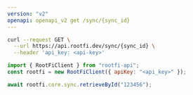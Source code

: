 ```yaml
---
version: "v2"
openapi: openapi_v2 get /sync/{sync_id}
---
```


<RequestExample>

```bash cURL
curl --request GET \
  --url https://api.rootfi.dev/sync/{sync_id} \
  --header 'api_key: <api-key>'
```

```javascript NodeJS
import { RootFiClient } from "rootfi-api";
const rootfi = new RootFiClient({ apiKey: "<api_key>" });

await rootfi.core.sync.retrieveById("123456");
```

</RequestExample>
